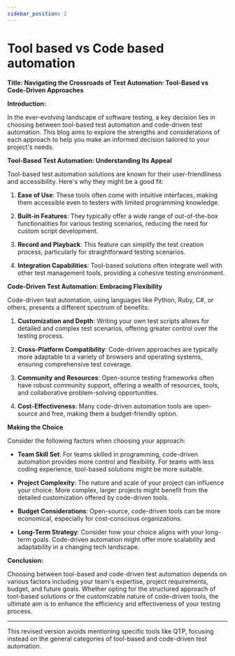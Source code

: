 ```yaml
---
sidebar_position: 2
---
```


# Tool based vs Code based automation


**Title: Navigating the Crossroads of Test Automation: Tool-Based vs Code-Driven Approaches**

**Introduction:**

In the ever-evolving landscape of software testing, a key decision lies in choosing between tool-based test automation and code-driven test automation. This blog aims to explore the strengths and considerations of each approach to help you make an informed decision tailored to your project's needs.

**Tool-Based Test Automation: Understanding Its Appeal**

Tool-based test automation solutions are known for their user-friendliness and accessibility. Here's why they might be a good fit:

1. **Ease of Use**: These tools often come with intuitive interfaces, making them accessible even to testers with limited programming knowledge.

2. **Built-in Features**: They typically offer a wide range of out-of-the-box functionalities for various testing scenarios, reducing the need for custom script development.

3. **Record and Playback**: This feature can simplify the test creation process, particularly for straightforward testing scenarios.

4. **Integration Capabilities**: Tool-based solutions often integrate well with other test management tools, providing a cohesive testing environment.

**Code-Driven Test Automation: Embracing Flexibility**

Code-driven test automation, using languages like Python, Ruby, C#, or others, presents a different spectrum of benefits:

1. **Customization and Depth**: Writing your own test scripts allows for detailed and complex test scenarios, offering greater control over the testing process.

2. **Cross-Platform Compatibility**: Code-driven approaches are typically more adaptable to a variety of browsers and operating systems, ensuring comprehensive test coverage.

3. **Community and Resources**: Open-source testing frameworks often have robust community support, offering a wealth of resources, tools, and collaborative problem-solving opportunities.

4. **Cost-Effectiveness**: Many code-driven automation tools are open-source and free, making them a budget-friendly option.

**Making the Choice**

Consider the following factors when choosing your approach:

- **Team Skill Set**: For teams skilled in programming, code-driven automation provides more control and flexibility. For teams with less coding experience, tool-based solutions might be more suitable.

- **Project Complexity**: The nature and scale of your project can influence your choice. More complex, larger projects might benefit from the detailed customization offered by code-driven tools.

- **Budget Considerations**: Open-source, code-driven tools can be more economical, especially for cost-conscious organizations.

- **Long-Term Strategy**: Consider how your choice aligns with your long-term goals. Code-driven automation might offer more scalability and adaptability in a changing tech landscape.

**Conclusion:**

Choosing between tool-based and code-driven test automation depends on various factors including your team's expertise, project requirements, budget, and future goals. Whether opting for the structured approach of tool-based solutions or the customizable nature of code-driven tools, the ultimate aim is to enhance the efficiency and effectiveness of your testing process.

---

This revised version avoids mentioning specific tools like QTP, focusing instead on the general categories of tool-based and code-driven test automation.